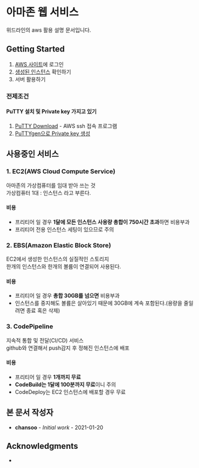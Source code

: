 
<Meta title="AWS/Introduction" />



# 아마존 웹 서비스

위드라인의 aws 활용 설명 문서입니다.

## Getting Started

1. [AWS 사이트](https://signin.aws.amazon.com/signin?redirect_uri=https%3A%2F%2Fap-northeast-2.console.aws.amazon.com%2Fconsole%2Fhome%3Fregion%3Dap-northeast-2%26state%3DhashArgs%2523%26isauthcode%3Dtrue&client_id=arn%3Aaws%3Aiam%3A%3A015428540659%3Auser%2Fhomepage&forceMobileApp=0&code_challenge=PgmWIo1hcIwNpWaFPnpJFJjVOc88uhIJ6qm9uWG1e5A&code_challenge_method=SHA-256)에 로그인
2. [생성된 인스턴스](https://ap-northeast-2.console.aws.amazon.com/ec2/v2/home?region=ap-northeast-2#Instances:) 확인하기
3. 서버 활용하기

### 전제조건

#### PuTTY 설치 및 Private key 가지고 있기

1. [PuTTY Download](https://www.chiark.greenend.org.uk/~sgtatham/putty/) - AWS ssh 접속 프로그램
2. [PuTTYgen으로 Private key 생성](https://docs.aws.amazon.com/ko_kr/AWSEC2/latest/UserGuide/putty.html)

## 사용중인 서비스

### 1. EC2(AWS Cloud Compute Service)
아마존의 가상컴퓨터를 임대 받아 쓰는 것<br/>
가상컴퓨터 1대 : 인스턴스 라고 부른다.

#### 비용
 * 프리티어 일 경우 **1달에 모든 인스턴스 사용량 총합이 750시간 초과**하면 비용부과
 * 프리티어 전용 인스턴스  세팅이 있으므로 주의

### 2. EBS(Amazon Elastic Block Store)
EC2에서 생성한 인스턴스의 실질적인 스토리지<br/>
한개의 인스턴스와 한개의 볼륨이 연결되어 사용된다.

#### 비용
 * 프리티어 일 경우 **총합 30GB를 넘으면** 비용부과
 * 인스턴스를 중지해도 볼륨은 살아있기 때문에 30GB에 계속 포함된다.(용량을 줄일려면 종료 혹은 삭제)

### 3. CodePipeline
지속적 통합 및 전달(CI/CD) 서비스<br/>
github와 연결해서 push감지 후 정해진 인스턴스에 배포

#### 비용
 * 프리티어 일 경우 **1개까지 무료**
 * **CodeBuild는 1달에 100분까지 무료**이니 주의
 * CodeDeploy는 EC2 인스턴스에 배포할 경우 무료

## 본 문서 작성자

* **chansoo** - *Initial work* - 2021-01-20

## Acknowledgments

*
